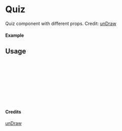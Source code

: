 
<Meta of={Quiz} title="unDraw/Quiz" />

# Quiz

Quiz component with different props.
Credit: [unDraw](https://undraw.co/illustrations)

#### Example

<Canvas of={Quiz.Primary} />

## Usage

```ts
import { Quiz } from "yadl-ui";

const Example = () => {
  return (
      <Quiz />
  );
};

export default Example;
```

#### Credits
[unDraw](https://undraw.co/illustrations)

